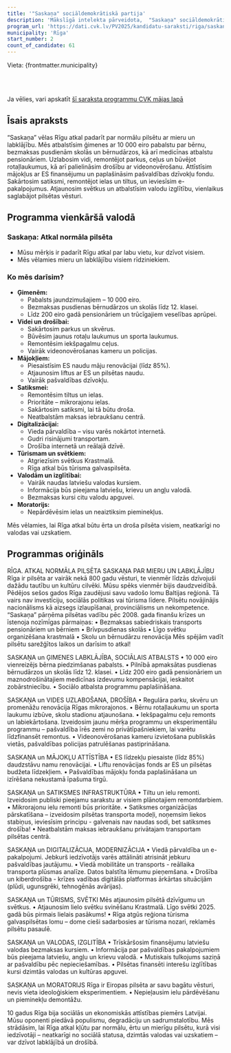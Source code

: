 ```yaml
---
title: '"Saskaņa" sociāldemokrātiskā partija'
description: 'Mākslīgā intelekta pārveidota,  "Saskaņa" sociāldemokrātiskā partija - Rīga programma vienkāršā valodā'
program_url: 'https://dati.cvk.lv/PV2025/kandidatu-saraksti/riga/saskana-socialdemokratiska-partija'
municipality: 'Rīga'
start_number: 2
count_of_candidate: 61
---
```



Vieta: {frontmatter.municipality}<br/>

<Badge text="Ģimenes atbalsts" variant="note" size="small" /> <Badge text="Vides uzlabošana" variant="note" size="small" /> <Badge text="Mājokļu attīstība" variant="note" size="small" /> <Badge text="Satiksmes infrastruktūra" variant="note" size="small" /> <Badge text="Digitalizācija un modernizācija" variant="note" size="small" />

<br/><br/> 

<Card title='Šis ir mākslīga intelekta ģenerēts apraksts' icon='starlight'>
    Ja vēlies, vari apskatīt <a href={frontmatter.program_url} target='_blank'>šī saraksta programmu CVK mājas lapā</a>
    </Card>

## Īsais apraksts

“Saskaņa” vēlas Rīgu atkal padarīt par normālu pilsētu ar mieru un labklājību. Mēs atbalstīsim ģimenes ar 10 000 eiro pabalstu par bērnu, bezmaksas pusdienām skolās un bērnudārzos, kā arī medicīnas atbalstu pensionāriem. Uzlabosim vidi, remontējot parkus, ceļus un būvējot rotaļlaukumus, kā arī palielināsim drošību ar videonovērošanu. Attīstīsim mājokļus ar ES finansējumu un paplašināsim pašvaldības dzīvokļu fondu. Sakārtosim satiksmi, remontējot ielas un tiltus, un ieviesīsim e-pakalpojumus. Atjaunosim svētkus un atbalstīsim valodu izglītību, vienlaikus saglabājot pilsētas vēsturi.

## Programma vienkāršā valodā

### Saskaņa: Atkal normāla pilsēta

*   Mūsu mērķis ir padarīt Rīgu atkal par labu vietu, kur dzīvot visiem.
*   Mēs vēlamies mieru un labklājību visiem rīdziniekiem.

### Ko mēs darīsim?

*   **Ģimenēm:**
    *   Pabalsts jaundzimušajiem – 10 000 eiro.
    *   Bezmaksas pusdienas bērnudārzos un skolās līdz 12. klasei.
    *   Līdz 200 eiro gadā pensionāriem un trūcīgajiem veselības aprūpei.
*   **Videi un drošībai:**
    *   Sakārtosim parkus un skvērus.
    *   Būvēsim jaunus rotaļu laukumus un sporta laukumus.
    *   Remontēsim iekšpagalmu ceļus.
    *   Vairāk videonovērošanas kameru un policijas.
*   **Mājokļiem:**
    *   Piesaistīsim ES naudu māju renovācijai (līdz 85%).
    *   Atjaunosim liftus ar ES un pilsētas naudu.
    *   Vairāk pašvaldības dzīvokļu.
*   **Satiksmei:**
    *   Remontēsim tiltus un ielas.
    *   Prioritāte – mikrorajonu ielas.
    *   Sakārtosim satiksmi, lai tā būtu droša.
    *   Neatbalstām maksas iebraukšanu centrā.
*   **Digitalizācijai:**
    *   Vieda pārvaldība – visu varēs nokārtot internetā.
    *   Gudri risinājumi transportam.
    *   Drošība internetā un reālajā dzīvē.
*   **Tūrismam un svētkiem:**
    *   Atgriezīsim svētkus Krastmalā.
    *   Rīga atkal būs tūrisma galvaspilsēta.
*   **Valodām un izglītībai:**
    *   Vairāk naudas latviešu valodas kursiem.
    *   Informācija būs pieejama latviešu, krievu un angļu valodā.
    *   Bezmaksas kursi citu valodu apguvei.
*   **Moratorijs:**
    *   Nepārdēvēsim ielas un neaiztiksim pieminekļus.

Mēs vēlamies, lai Rīga atkal būtu ērta un droša pilsēta visiem, neatkarīgi no valodas vai uzskatiem.

## Programmas oriģināls

RĪGA. ATKAL NORMĀLA PILSĒTA
SASKAŅA PAR MIERU UN LABKLĀJĪBU
Rīga ir pilsēta ar vairāk nekā 800 gadu vēsturi, te vienmēr līdzās dzīvojuši dažādu tautību un kultūru cilvēki. Mūsu spēks vienmēr bijis daudzveidībā.
Pēdējos sešos gados Rīga zaudējusi savu vadošo lomu Baltijas reģionā. Tā vairs nav investīciju, sociālās politikas vai tūrisma līdere. Pilsētu novājinājis nacionālisms kā aizsegs izlaupīšanai, provinciālisms un nekompetence.
“Saskaņa” pārņēma pilsētas vadību pēc 2008. gada finanšu krīzes un īstenoja nozīmīgas pārmaiņas:
• Bezmaksas sabiedriskais transports pensionāriem un bērniem
• Brīvpusdienas skolās
• Līgo svētku organizēšana krastmalā
• Skolu un bērnudārzu renovācija
Mēs spējām vadīt pilsētu sarežģītos laikos un darīsim to atkal!

SASKAŅA un ĢIMENES LABKLĀJĪBA, SOCIĀLAIS ATBALSTS
• 10 000 eiro vienreizējs bērna piedzimšanas pabalsts.
• Pilnībā apmaksātas pusdienas bērnudārzos un skolās līdz 12. klasei.
• Līdz 200 eiro gadā pensionāriem un maznodrošinātajiem medicīnas izdevumu kompensācijai, ieskaitot zobārstniecību.
• Sociālo atbalsta programmu paplašināšana.

SASKAŅA un VIDES UZLABOŠANA, DROŠĪBA
• Regulāra parku, skvēru un promenāžu renovācija Rīgas mikrorajonos.
• Bērnu rotaļlaukumu un sporta laukumu izbūve, skolu stadionu atjaunošana.
• Iekšpagalmu ceļu remonts un labiekārtošana. Izveidosim jaunu mērķa programmu un eksperimentālu programmu – pašvaldība īrēs zemi no privātīpašniekiem, lai varētu līdzfinansēt remontus.
• Videonovērošanas kameru izvietošana publiskās vietās, pašvaldības policijas patrulēšanas pastiprināšana.

SASKAŅA un MĀJOKĻU ATTĪSTĪBA
• ES līdzekļu piesaiste (līdz 85%) daudzstāvu namu renovācijai.
• Liftu renovācijas fonds ar ES un pilsētas budžeta līdzekļiem.
• Pašvaldības mājokļu fonda paplašināšana un izīrēšana nekustamā īpašuma tirgū.

SASKAŅA un SATIKSMES INFRASTRUKTŪRA
• Tiltu un ielu remonti. Izveidosim publiski pieejamu sarakstu ar visiem plānotajiem remontdarbiem.
• Mikrorajonu ielu remonti būs prioritāte.
• Satiksmes organizācijas pārskatīšana – izveidosim pilsētas transporta modeļi, noņemsim liekos stabiņus, ieviesīsim principu - galvenais nav naudas sodi, bet satiksmes drošība!
• Neatbalstām maksas iebraukšanu privātajam transportam pilsētas centrā.

SASKAŅA un DIGITALIZĀCIJA, MODERNIZĀCIJA
• Viedā pārvaldība un e-pakalpojumi. Jebkurš iedzīvotājs varēs attālināti atrisināt jebkuru pašvaldības jautājumu.
• Viedā mobilitāte un transports - reāllaika transporta plūsmas analīze. Datos balstīta lēmumu pieņemšana.
• Drošība un kiberdrošība - krīzes vadības digitālās platformas ārkārtas situācijām (plūdi, ugunsgrēki, tehnogēnās avārijas).

SASKAŅA un TŪRISMS, SVĒTKI
Mēs atjaunosim pilsētā dzīvīgumu un svētkus.
• Atjaunosim lielo svētku svinēšanu Krastmalā. Līgo svētki 2025. gadā būs pirmais lielais pasākums!
• Rīga atgūs reģiona tūrisma galvaspilsētas lomu – dome cieši sadarbosies ar tūrisma nozari, reklamēs pilsētu pasaulē.

SASKAŅA un VALODAS, IZGLITĪBA
• Trīskāršosim finansējumu latviešu valodas bezmaksas kursiem.
• Informācija par pašvaldības pakalpojumiem būs pieejama latviešu, angļu un krievu valodā.
• Mutiskais tulkojums saziņā ar pašvaldību pēc nepieciešamības.
• Pilsētas finansēti interešu izglītības kursi dzimtās valodas un kultūras apguvei.

SASKAŅA un MORATORIJS
Rīga ir Eiropas pilsēta ar savu bagātu vēsturi, nevis vieta ideoloģiskiem eksperimentiem.
• Nepieļausim ielu pārdēvēšanu un pieminekļu demontāžu.

10 gadus Rīga bija sociālās un ekonomiskās attīstības piemērs Latvijai. Mūsu oponenti piedāvā populismu, degradāciju un sadrumstalotību.
Mēs strādāsim, lai Rīga atkal kļūtu par normālu, ērtu un mierīgu pilsētu, kurā visi iedzīvotāji – neatkarīgi no sociālā statusa, dzimtās valodas vai uzskatiem – var dzīvot labklājībā un drošībā.
